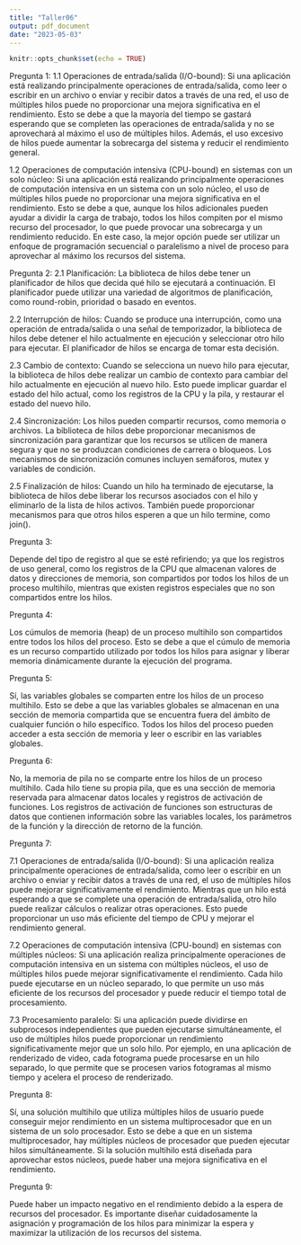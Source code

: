 ---
title: "Taller06"
output: pdf_document
date: "2023-05-03"
---

```{r setup, include=FALSE}
knitr::opts_chunk$set(echo = TRUE)
```
Pregunta 1:
1.1 Operaciones de entrada/salida (I/O-bound): Si una aplicación está realizando principalmente operaciones de entrada/salida, como leer o escribir en un archivo o enviar y recibir datos a través de una red, el uso de múltiples hilos puede no proporcionar una mejora significativa en el rendimiento. Esto se debe a que la mayoría del tiempo se gastará esperando que se completen las operaciones de entrada/salida y no se aprovechará al máximo el uso de múltiples hilos. Además, el uso excesivo de hilos puede aumentar la sobrecarga del sistema y reducir el rendimiento general.

1.2 Operaciones de computación intensiva (CPU-bound) en sistemas con un solo núcleo: Si una aplicación está realizando principalmente operaciones de computación intensiva en un sistema con un solo núcleo, el uso de múltiples hilos puede no proporcionar una mejora significativa en el rendimiento. Esto se debe a que, aunque los hilos adicionales pueden ayudar a dividir la carga de trabajo, todos los hilos compiten por el mismo recurso del procesador, lo que puede provocar una sobrecarga y un rendimiento reducido. En este caso, la mejor opción puede ser utilizar un enfoque de programación secuencial o paralelismo a nivel de proceso para aprovechar al máximo los recursos del sistema.

Pregunta 2:
2.1 Planificación: La biblioteca de hilos debe tener un planificador de hilos que decida qué hilo se ejecutará a continuación. El planificador puede utilizar una variedad de algoritmos de planificación, como round-robin, prioridad o basado en eventos.

2.2 Interrupción de hilos: Cuando se produce una interrupción, como una operación de entrada/salida o una señal de temporizador, la biblioteca de hilos debe detener el hilo actualmente en ejecución y seleccionar otro hilo para ejecutar. El planificador de hilos se encarga de tomar esta decisión.

2.3 Cambio de contexto: Cuando se selecciona un nuevo hilo para ejecutar, la biblioteca de hilos debe realizar un cambio de contexto para cambiar del hilo actualmente en ejecución al nuevo hilo. Esto puede implicar guardar el estado del hilo actual, como los registros de la CPU y la pila, y restaurar el estado del nuevo hilo.

2.4 Sincronización: Los hilos pueden compartir recursos, como memoria o archivos. La biblioteca de hilos debe proporcionar mecanismos de sincronización para garantizar que los recursos se utilicen de manera segura y que no se produzcan condiciones de carrera o bloqueos. Los mecanismos de sincronización comunes incluyen semáforos, mutex y variables de condición.

2.5 Finalización de hilos: Cuando un hilo ha terminado de ejecutarse, la biblioteca de hilos debe liberar los recursos asociados con el hilo y eliminarlo de la lista de hilos activos. También puede proporcionar mecanismos para que otros hilos esperen a que un hilo termine, como join().

Pregunta 3:

Depende del tipo de registro al que se esté refiriendo; ya que los registros de uso general, como los registros de la CPU que almacenan valores de datos y direcciones de memoria, son compartidos por todos los hilos de un proceso multihilo, mientras que existen registros especiales que no son compartidos entre los hilos.

Pregunta 4:
 
Los cúmulos de memoria (heap) de un proceso multihilo son compartidos entre todos los hilos del proceso. Esto se debe a que el cúmulo de memoria es un recurso compartido utilizado por todos los hilos para asignar y liberar memoria dinámicamente durante la ejecución del programa.

Pregunta 5:

Sí, las variables globales se comparten entre los hilos de un proceso multihilo. Esto se debe a que las variables globales se almacenan en una sección de memoria compartida que se encuentra fuera del ámbito de cualquier función o hilo específico. Todos los hilos del proceso pueden acceder a esta sección de memoria y leer o escribir en las variables globales.

Pregunta 6:

No, la memoria de pila no se comparte entre los hilos de un proceso multihilo. Cada hilo tiene su propia pila, que es una sección de memoria reservada para almacenar datos locales y registros de activación de funciones. Los registros de activación de funciones son estructuras de datos que contienen información sobre las variables locales, los parámetros de la función y la dirección de retorno de la función.

Pregunta 7:

7.1 Operaciones de entrada/salida (I/O-bound): Si una aplicación realiza principalmente operaciones de entrada/salida, como leer o escribir en un archivo o enviar y recibir datos a través de una red, el uso de múltiples hilos puede mejorar significativamente el rendimiento. Mientras que un hilo está esperando a que se complete una operación de entrada/salida, otro hilo puede realizar cálculos o realizar otras operaciones. Esto puede proporcionar un uso más eficiente del tiempo de CPU y mejorar el rendimiento general.

7.2 Operaciones de computación intensiva (CPU-bound) en sistemas con múltiples núcleos: Si una aplicación realiza principalmente operaciones de computación intensiva en un sistema con múltiples núcleos, el uso de múltiples hilos puede mejorar significativamente el rendimiento. Cada hilo puede ejecutarse en un núcleo separado, lo que permite un uso más eficiente de los recursos del procesador y puede reducir el tiempo total de procesamiento.

7.3 Procesamiento paralelo: Si una aplicación puede dividirse en subprocesos independientes que pueden ejecutarse simultáneamente, el uso de múltiples hilos puede proporcionar un rendimiento significativamente mejor que un solo hilo. Por ejemplo, en una aplicación de renderizado de video, cada fotograma puede procesarse en un hilo separado, lo que permite que se procesen varios fotogramas al mismo tiempo y acelera el proceso de renderizado.

Pregunta 8:

Sí, una solución multihilo que utiliza múltiples hilos de usuario puede conseguir mejor rendimiento en un sistema multiprocesador que en un sistema de un solo procesador. Esto se debe a que en un sistema multiprocesador, hay múltiples núcleos de procesador que pueden ejecutar hilos simultáneamente. Si la solución multihilo está diseñada para aprovechar estos núcleos, puede haber una mejora significativa en el rendimiento.

Pregunta 9:

Puede haber un impacto negativo en el rendimiento debido a la espera de recursos del procesador. Es importante diseñar cuidadosamente la asignación y programación de los hilos para minimizar la espera y maximizar la utilización de los recursos del sistema.